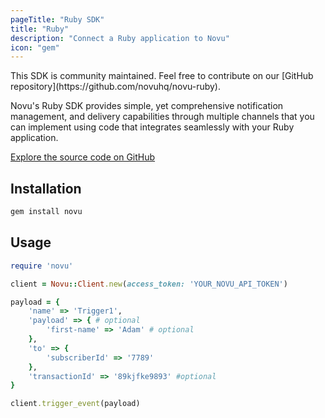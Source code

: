 ```yaml
---
pageTitle: "Ruby SDK"
title: "Ruby"
description: "Connect a Ruby application to Novu"
icon: "gem"
---
```



<Callout type="warning">
  This SDK is community maintained. Feel free to contribute on our [GitHub repository](https://github.com/novuhq/novu-ruby).
</Callout>

Novu's Ruby SDK provides simple, yet comprehensive notification management, and delivery capabilities through multiple channels that you can implement using code that integrates seamlessly with your Ruby application.

[Explore the source code on GitHub](https://github.com/novuhq/novu-ruby)

## Installation

```javascript
gem install novu
```

## Usage

```ruby
require 'novu'

client = Novu::Client.new(access_token: 'YOUR_NOVU_API_TOKEN')

payload = {
    'name' => 'Trigger1',
    'payload' => { # optional
        'first-name' => 'Adam' # optional
    },
    'to' => {
        'subscriberId' => '7789'
    },
    'transactionId' => '89kjfke9893' #optional
}

client.trigger_event(payload)
```
